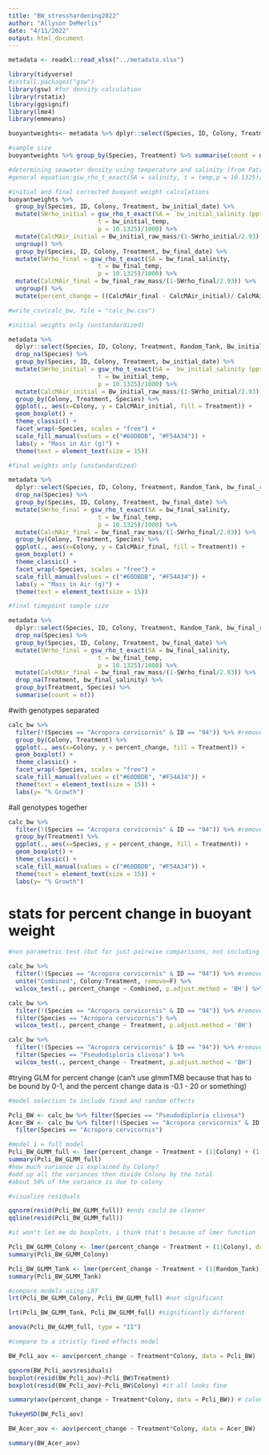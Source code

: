 ```yaml
---
title: "BW_stresshardening2022"
author: "Allyson DeMerlis"
date: "4/11/2022"
output: html_document
---
```


```r
metadata <- readxl::read_xlsx("../metadata.xlsx")

library(tidyverse)
#install.packages("gsw")
library(gsw) #for density calculation
library(rstatix)
library(ggsignif)
library(lme4)
library(emmeans)

buoyantweights<- metadata %>% dplyr::select(Species, ID, Colony, Treatment, Random_Tank, Bw_initial_raw_mass:bw_final_temp) %>% drop_na(bw_final_date)

#sample size
buoyantweights %>% group_by(Species, Treatment) %>% summarise(count = n())
```

```r
#determining seawater density using temperature and salinity (from Patrick Kiel's code)
#general equation:gsw_rho_t_exact(SA = salinity, t = temp,p = 10.1325)/1000

#initial and final corrected buoyant weight calculations
buoyantweights %>% 
  group_by(Species, ID, Colony, Treatment, bw_initial_date) %>% 
  mutate(SWrho_initial = gsw_rho_t_exact(SA = `bw_initial_salinity (ppt)`,
                         t = bw_initial_temp,
                         p = 10.1325)/1000) %>% 
  mutate(CalcMAir_initial = Bw_initial_raw_mass/(1-SWrho_initial/2.93)) %>%  #2.93 is the density of solid aragonite
  ungroup() %>% 
  group_by(Species, ID, Colony, Treatment, bw_final_date) %>% 
  mutate(SWrho_final = gsw_rho_t_exact(SA = bw_final_salinity,
                         t = bw_final_temp,
                         p = 10.1325)/1000) %>% 
  mutate(CalcMAir_final = bw_final_raw_mass/(1-SWrho_final/2.93)) %>% 
  ungroup() %>% 
  mutate(percent_change = ((CalcMAir_final - CalcMAir_initial)/ CalcMAir_initial)*100) -> calc_bw

#write_csv(calc_bw, file = "calc_bw.csv")

```


```r
#initial weights only (unstandardized)

metadata %>% 
  dplyr::select(Species, ID, Colony, Treatment, Random_Tank, Bw_initial_raw_mass:bw_final_temp) %>% 
  drop_na(Species) %>% 
  group_by(Species, ID, Colony, Treatment, bw_initial_date) %>% 
  mutate(SWrho_initial = gsw_rho_t_exact(SA = `bw_initial_salinity (ppt)`,
                         t = bw_initial_temp,
                         p = 10.1325)/1000) %>% 
  mutate(CalcMAir_initial = Bw_initial_raw_mass/(1-SWrho_initial/2.93)) %>% 
  group_by(Colony, Treatment, Species) %>% 
  ggplot(., aes(x=Colony, y = CalcMAir_initial, fill = Treatment)) + 
  geom_boxplot() + 
  theme_classic() + 
  facet_wrap(~Species, scales = "free") +
  scale_fill_manual(values = c("#60DBDB", "#F54A34")) +
  labs(y = "Mass in Air (g)") +
  theme(text = element_text(size = 15)) 
```

```r
#final weights only (unstandardized)

metadata %>% 
  dplyr::select(Species, ID, Colony, Treatment, Random_Tank, bw_final_raw_mass:bw_final_temp) %>% 
  drop_na(Species) %>% 
  group_by(Species, ID, Colony, Treatment, bw_final_date) %>% 
  mutate(SWrho_final = gsw_rho_t_exact(SA = bw_final_salinity,
                         t = bw_final_temp,
                         p = 10.1325)/1000) %>% 
  mutate(CalcMAir_final = bw_final_raw_mass/(1-SWrho_final/2.93)) %>% 
  group_by(Colony, Treatment, Species) %>% 
  ggplot(., aes(x=Colony, y = CalcMAir_final, fill = Treatment)) + 
  geom_boxplot() + 
  theme_classic() + 
  facet_wrap(~Species, scales = "free") +
  scale_fill_manual(values = c("#60DBDB", "#F54A34")) +
  labs(y = "Mass in Air (g)") +
  theme(text = element_text(size = 15)) 
```

```r
#final timepoint sample size

metadata %>% 
  dplyr::select(Species, ID, Colony, Treatment, Random_Tank, bw_final_raw_mass:bw_final_temp) %>% 
  drop_na(Species) %>% 
  group_by(Species, ID, Colony, Treatment, bw_final_date) %>% 
  mutate(SWrho_final = gsw_rho_t_exact(SA = bw_final_salinity,
                         t = bw_final_temp,
                         p = 10.1325)/1000) %>% 
  mutate(CalcMAir_final = bw_final_raw_mass/(1-SWrho_final/2.93)) %>% 
  drop_na(Treatment, bw_final_salinity) %>% 
  group_by(Treatment, Species) %>% 
  summarise(count = n())
```

#with genotypes separated
```r
calc_bw %>% 
  filter(!(Species == "Acropora cervicornis" & ID == "94")) %>% #removed one that had been tissue sampled
  group_by(Colony, Treatment) %>% 
  ggplot(., aes(x=Colony, y = percent_change, fill = Treatment)) + 
  geom_boxplot() + 
  theme_classic() + 
  facet_wrap(~Species, scales = "free") +
  scale_fill_manual(values = c("#60DBDB", "#F54A34")) +
  theme(text = element_text(size = 15)) +
  labs(y= "% Growth")
```

#all genotypes together
```r
calc_bw %>% 
  filter(!(Species == "Acropora cervicornis" & ID == "94")) %>% #removed one that had been tissue sampled
  group_by(Treatment) %>% 
  ggplot(., aes(x=Species, y = percent_change, fill = Treatment)) + 
  geom_boxplot() + 
  theme_classic() + 
  scale_fill_manual(values = c("#60DBDB", "#F54A34")) +
  theme(text = element_text(size = 15)) +
  labs(y= "% Growth")
```

# stats for percent change in buoyant weight
```r
#non parametric test (but for just pairwise comparisons, not including fixed or random effects)

calc_bw %>% 
  filter(!(Species == "Acropora cervicornis" & ID == "94")) %>% #removed one that had been tissue sampled
  unite("Combined", Colony:Treatment, remove=F) %>% 
  wilcox_test(., percent_change ~ Combined, p.adjust.method = 'BH') %>% view()

calc_bw %>% 
  filter(!(Species == "Acropora cervicornis" & ID == "94")) %>% #removed one that had been tissue sampled
  filter(Species == "Acropora cervicornis") %>% 
  wilcox_test(., percent_change ~ Treatment, p.adjust.method = 'BH')

calc_bw %>% 
  filter(!(Species == "Acropora cervicornis" & ID == "94")) %>% #removed one that had been tissue sampled
  filter(Species == "Pseudodiploria clivosa") %>% 
  wilcox_test(., percent_change ~ Treatment, p.adjust.method = 'BH')
```


#trying GLM for percent change (can't use glmmTMB because that has to be bound by 0-1, and the percent change data is -0.1 - 20 or something)
```r
#model selection to include fixed and random effects

Pcli_BW <- calc_bw %>% filter(Species == "Pseudodiploria clivosa")
Acer_BW <- calc_bw %>% filter(!(Species == "Acropora cervicornis" & ID == "94")) %>% #removed one that had been tissue sampled
  filter(Species == "Acropora cervicornis")

#model 1 = full model
Pcli_BW_GLMM_full <- lmer(percent_change ~ Treatment + (1|Colony) + (1|Random_Tank), data=Pcli_BW)
summary(Pcli_BW_GLMM_full)
#how much variance is explained by Colony?
#add up all the variances then divide Colony by the total
#about 50% of the variance is due to colony

#visualize residuals

qqnorm(resid(Pcli_BW_GLMM_full)) #ends could be cleaner
qqline(resid(Pcli_BW_GLMM_full))

#it won't let me do boxplots, i think that's because of lmer function

Pcli_BW_GLMM_Colony <- lmer(percent_change ~ Treatment + (1|Colony), data=Pcli_BW)
summary(Pcli_BW_GLMM_Colony)

Pcli_BW_GLMM_Tank <- lmer(percent_change ~ Treatment + (1|Random_Tank), data=Pcli_BW)
summary(Pcli_BW_GLMM_Tank)

#compare models using LRT
lrt(Pcli_BW_GLMM_Colony, Pcli_BW_GLMM_full) #not significant

lrt(Pcli_BW_GLMM_Tank, Pcli_BW_GLMM_full) #significantly different

anova(Pcli_BW_GLMM_full, type = "II")

#compare to a strictly fixed effects model

BW_Pcli_aov <- aov(percent_change ~ Treatment*Colony, data = Pcli_BW)

qqnorm(BW_Pcli_aov$residuals)
boxplot(resid(BW_Pcli_aov)~Pcli_BW$Treatment)
boxplot(resid(BW_Pcli_aov)~Pcli_BW$Colony) #it all looks fine

summary(aov(percent_change ~ Treatment*Colony, data = Pcli_BW)) # colony is much more significant than treatment

TukeyHSD(BW_Pcli_aov)

BW_Acer_aov <- aov(percent_change ~ Treatment*Colony, data = Acer_BW)

summary(BW_Acer_aov)


```


